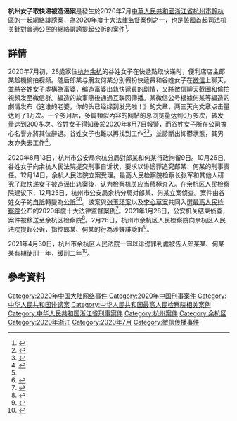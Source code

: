 '''杭州女子取快递被造谣案'''是發生於2020年7月[[中華人民共和國|中華人民共和國]][[浙江省|浙江省]][[杭州市|杭州市]][[餘杭區|餘杭區]]的一起網絡誹謗案，為2020年度十大法律监督案例之一，也是該國首起司法机关針對普通公民的網絡誹謗提起公訴的案件<ref>{{cite news |title=女子取快递被造谣出轨案已结束侦查，移送检察院 |url=https://www.jiemian.com/article/5611741.html |publisher=界面新聞 |accessdate=2021-01-29 |archive-date=2021-01-30 |archive-url=https://web.archive.org/web/20210130062423/https://www.jiemian.com/article/5611741.html |dead-url=no }}</ref>。
== 詳情 ==

2020年7月初，28歲家住[[杭州|杭州]][[余杭|余杭]]的谷姓女子在快遞點取快递时，便利店店主郎某趁機偷拍视频。随后郎某与朋友何某分別假扮快遞員和谷姓女子在[[微信|微信]]上聊天，並將谷姓女子虛構為富婆，编造富婆出轨快遞員的剧情，又將微信聊天截圖和偷拍視頻发至微信群。編造的故事隨後通過互联网傳播。某微信公号根據何某等編造的劇情发布《这谁的老婆，你的头已经绿到发光啦！》的文章，两三天內文章点击量达到了1万次。一个多月后，多篇類似內容的网帖的总浏览量达到6万多次，转发量达到200多次。谷姓女子得知後於2020年8月7日報警，而谷姓女子所在公司擔心名譽亦將其位辭退。谷姓女子也難以再找到工作<ref name=央視>{{cite news |title=女子取快递被造谣出轨 涉案两人被依法立案侦查 |url=https://wap.peopleapp.com/article/6085318/5996538 |publisher=央視新聞}}</ref><ref>{{cite news |title=“取快递女子被造谣出轨”案律师：警方结束侦查，移交检察院 |url=https://www.thepaper.cn/newsDetail_forward_10964600 |publisher=澎湃新闻 |accessdate=2021-01-29 |archive-date=2021-02-03 |archive-url=https://web.archive.org/web/20210203115659/https://www.thepaper.cn/newsDetail_forward_10964600 |dead-url=no }}</ref>，並診斷出抑鬱狀態，其男友亦失去工作<ref>{{cite news |title=杭州女子取快递被造谣出轨事件：公权力之剑的意义 |url=https://www.chinanews.com/gn/2021/01-06/9379717.shtml |publisher=新华每日电讯 |accessdate=2021-01-29 |archive-date=2021-02-04 |archive-url=https://web.archive.org/web/20210204095910/https://www.chinanews.com/gn/2021/01-06/9379717.shtml |dead-url=no }}</ref>。

2020年8月13日，杭州市公安局余杭分局對郎某和何某行政拘留9日。10月26日,谷姓女子向余杭人民法院提交刑事自诉状，要求以诽谤罪追究郎某、何某的刑事责任。12月14日，余杭人民法院立案受理。最高人民检察院检察长张军和其他人研究了取快递女子被造谣出轨案後，认为检察机关应当積極介入。在余杭区人民检察院建议下，12月25日，杭州市公安局余杭分局对郎某、何某立案侦查。案件由谷姓女子的[[自訴|自訴]]轉變為[[公訴|公訴]]<ref name=央視/><ref>{{cite news |title=“取快递女子被造谣出轨案”移送检察院，该案为何最高检关注 |url=http://www.xinhuanet.com/2021-01/28/c_1127039001.htm |publisher=新華社 |accessdate=2021-01-29 |archive-date=2021-01-29 |archive-url=https://web.archive.org/web/20210129194146/http://www.xinhuanet.com/2021-01/28/c_1127039001.htm |dead-url=no }}</ref>。該案與[[张玉环案|张玉环案]]以及[[李心草案|李心草案]]共同入選[[最高人民检察院|最高人民检察院]]公布的2020年度十大法律监督案例<ref>{{cite news|title=拍案| “取快递女子被造谣出轨案”移送检察院，该案为何最高检关注？|url=http://www.xinhuanet.com/legal/2021-01/28/c_1127039005.htm|publisher=新華社|accessdate=2021-01-29|archive-date=2021-01-29|archive-url=https://web.archive.org/web/20210129193829/http://www.xinhuanet.com/legal/2021-01/28/c_1127039005.htm|dead-url=no}}</ref>。2021年1月28日，公安机关结束侦查，案件被移送至余杭区检察院<ref>{{cite news |title=取快递女子被造谣出轨案已结束侦查 |url=https://news.cctv.com/2021/01/28/ARTIQCFufwqnJM0gFm9aVCSz210128.shtml |publisher=新華社 |accessdate=2021-01-29 |archive-date=2021-02-06 |archive-url=https://web.archive.org/web/20210206222221/https://news.cctv.com/2021/01/28/ARTIQCFufwqnJM0gFm9aVCSz210128.shtml |dead-url=no }}</ref>。2月26日，杭州市余杭区人民检察院向余杭区人民法院提起公诉，指控郎某、何某的行為涉嫌誹謗罪<ref>{{cite news |title=浙江检察机关依法对“女子取快递被造谣案”被告人提起公诉 |url=http://www.xinhuanet.com/2021-02/26/c_1127145509.htm}}</ref>。

2021年4月30日，杭州市余杭区人民法院一审以诽谤罪判處被告人郎某某、何某某有期徒刑一年，缓刑二年<ref>{{cite news |title=“杭州女子取快递被造谣案”当庭宣判：两被告人获缓刑 |url=http://www.ahwang.cn/newsflash/20210430/2228935.html}}</ref>。

== 參考資料 ==
{{Reflist|2}}

[[Category:2020年中国大陆网络事件|Category:2020年中国大陆网络事件]]
[[Category:2020年中国刑事案件|Category:2020年中国刑事案件]]
[[Category:中华人民共和国诽谤案|Category:中华人民共和国诽谤案]]
[[Category:中华人民共和国最高人民检察院相关案例|Category:中华人民共和国最高人民检察院相关案例]]
[[Category:中华人民共和国浙江省刑事案件|Category:中华人民共和国浙江省刑事案件]]
[[Category:杭州案件|Category:杭州案件]]
[[Category:余杭区|Category:余杭区]]
[[Category:2020年浙江|Category:2020年浙江]]
[[Category:2020年7月|Category:2020年7月]]
[[Category:微信传播事件|Category:微信传播事件]]
